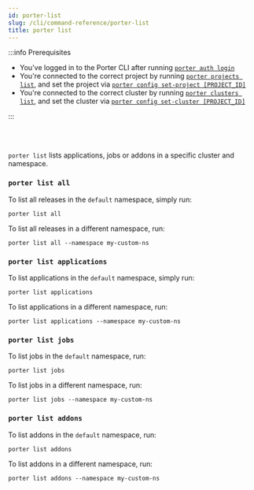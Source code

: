 ```yaml
---
id: porter-list
slug: /cli/command-reference/porter-list
title: porter list
---
```


:::info Prerequisites

- You've logged in to the Porter CLI after running [`porter auth login`](./porter-auth)
- You're connected to the correct project by running [`porter projects list`](./porter-project), and set the project via [`porter config set-project [PROJECT_ID]`](./porter-config)
- You're connected to the correct cluster by running [`porter clusters list`](./porter-cluster), and set the cluster via [`porter config set-cluster [PROJECT_ID]`](./porter-config)

:::

<br></br>

`porter list` lists applications, jobs or addons in a specific cluster and namespace.

### `porter list all`

To list all releases in the `default` namespace, simply run:

```
porter list all
```

To list all releases in a different namespace, run:

```
porter list all --namespace my-custom-ns
```

### `porter list applications`

To list applications in the `default` namespace, simply run:

```
porter list applications
```

To list applications in a different namespace, run:

```
porter list applications --namespace my-custom-ns
```

### `porter list jobs`

To list jobs in the `default` namespace, run:

```
porter list jobs
```

To list jobs in a different namespace, run:

```
porter list jobs --namespace my-custom-ns
```

### `porter list addons`

To list addons in the `default` namespace, run:

```
porter list addons
```

To list addons in a different namespace, run:

```
porter list addons --namespace my-custom-ns
```
